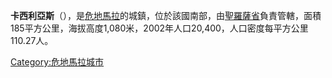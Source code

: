 {{coord|14|25|N|90|15|W|region:GT_type:city|display=title}}

'''卡西利亞斯'''（{{lang-es|Casillas}}），是[[危地馬拉|危地馬拉]]的城鎮，位於該國南部，由[[聖羅薩省|聖羅薩省]]負責管轄，面積185平方公里，海拔高度1,080米，2002年人口20,400，人口密度每平方公里110.27人。

{{Guatemala-geo-stub}}
[[Category:危地馬拉城市|Category:危地馬拉城市]]